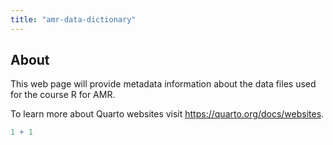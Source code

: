 ```yaml
---
title: "amr-data-dictionary"
---
```


## About

This web page will provide metadata information about the data files used for the course R for AMR.

To learn more about Quarto websites visit <https://quarto.org/docs/websites>.

```r
1 + 1
```
